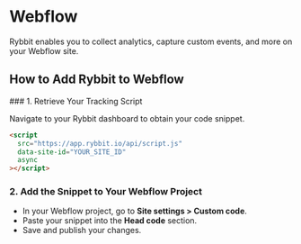 
# Webflow

Rybbit enables you to collect analytics, capture custom events, and more on your Webflow site.

## How to Add Rybbit to Webflow

<Steps>
### 1. Retrieve Your Tracking Script

Navigate to your Rybbit dashboard to obtain your code snippet.

```html
<script
  src="https://app.rybbit.io/api/script.js"
  data-site-id="YOUR_SITE_ID"
  async
></script>
```

### 2. Add the Snippet to Your Webflow Project

- In your Webflow project, go to **Site settings > Custom code**.
- Paste your snippet into the **Head code** section.
- Save and publish your changes.
</Steps>
